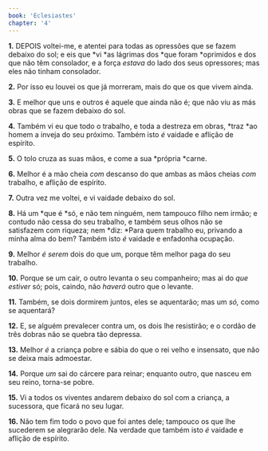 ```yaml
---
book: 'Eclesiastes'
chapter: '4'
---
```


**1.** DEPOIS voltei-me, e atentei para todas as opressões que se fazem debaixo do sol; e eis que *vi *as lágrimas dos *que foram *oprimidos e dos que não têm consolador, e a força *estava* do lado dos seus opressores; mas eles não tinham consolador.

**2.** Por isso eu louvei os que já morreram, mais do que os que vivem ainda.

**3.** E melhor que uns e outros é aquele que ainda não é; que não viu as más obras que se fazem debaixo do sol.

**4.** Também vi eu que todo o trabalho, e toda a destreza em obras, *traz *ao homem a inveja do seu próximo. Também isto *é* vaidade e aflição de espírito.

**5.** O tolo cruza as suas mãos, e come a sua *própria *carne.

**6.** Melhor é a mão cheia *com* descanso do que ambas as mãos cheias *com* trabalho, e aflição de espírito.

**7.** Outra vez me voltei, e vi vaidade debaixo do sol.

**8.** Há um *que é *só, e não tem ninguém, nem tampouco filho nem irmão; e contudo não cessa do seu trabalho, e também seus olhos não se satisfazem com riqueza; nem *diz: *Para quem trabalho eu, privando a minha alma do bem? Também isto *é* vaidade e enfadonha ocupação.

**9.** Melhor *é serem* dois do que um, porque têm melhor paga do seu trabalho.

**10.** Porque se um cair, o outro levanta o seu companheiro; mas ai do *que estiver* só; pois, caindo, não *haverá* outro que o levante.

**11.** Também, se dois dormirem juntos, eles se aquentarão; mas um *só,* como se aquentará?

**12.** E, se alguém prevalecer contra um, os dois lhe resistirão; e o cordão de três dobras não se quebra tão depressa.

**13.** Melhor *é* a criança pobre e sábia do que o rei velho e insensato, que não se deixa mais admoestar.

**14.** Porque *um* sai do cárcere para reinar; enquanto outro, que nasceu em seu reino, torna-se pobre.

**15.** Vi a todos os viventes andarem debaixo do sol com a criança, a sucessora, que ficará no seu lugar.

**16.** Não tem fim todo o povo que foi antes dele; tampouco os que lhe sucederem se alegrarão dele. Na verdade que também isto *é* vaidade e aflição de espírito.